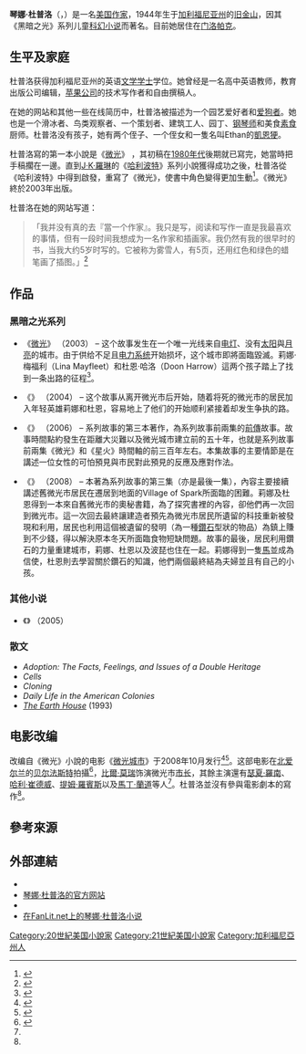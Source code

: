 {{noteTA|
|G1=Show
}}
{{Infobox Writer
| name = 琴娜·杜普洛
| 原文名稱 = Jeanne DuPrau
| image=
| caption =
| birthdate = {{Birth date and age|1944|06|09}}
| birthplace = 美国[[加利福尼亚州|加利福尼亚州]][[旧金山|旧金山]]
| nationality = [[美国|美国]]
| 居處     = [[门洛帕克_(加利福尼亚州)|门洛帕克]]
| occupation = [[小说家|小说家]]
| notableworks = 《黑暗之光》系列
| website = {{URL|http://www.jeanneduprau.com}}
}}
'''琴娜·杜普洛'''（{{lang-en|Jeanne DuPrau}}，{{bd|1944年|||}}）是一名[[美国|美国]][[作家|作家]]，1944年生于[[加利福尼亚州|加利福尼亚州]]的[[旧金山|旧金山]]，因其《黑暗之光》系列儿童[[科幻小说|科幻小说]]而著名。目前她居住在[[门洛帕克_(加利福尼亚州)|门洛帕克]]。

== 生平及家庭 ==

杜普洛获得加利福尼亚州{{link-en|克莱尔蒙特|Claremont, California}}的{{link-en|斯克里普斯学院|Scripps College}}英语[[文学学士|文学学士]]学位。她曾经是一名高中英语教师，教育出版公司编辑，[[苹果公司|苹果公司]]的技术写作者和自由撰稿人。

在她的网站和其他一些在线简历中，杜普洛被描述为一个园艺爱好者和[[愛狗人士|爱狗者]]。她也是一个滑冰者、鸟类观察者、一个策划者、建筑工人、园丁、[[钢琴师|钢琴师]]和美食[[素食|素食]]厨师。杜普洛没有孩子，她有两个侄子、一个侄女和一隻名叫Ethan的[[凱恩㹴|凱恩㹴]]。

杜普洛寫的第一本小說是《[[微光_(小說)|微光]]》 ，其初稿在[[1980年代|1980年代]]後期就已寫完，她當時把手稿擱在一邊。直到[[J·K·羅琳|J·K·羅琳]]的《[[哈利波特|哈利波特]]》系列小說獲得成功之後，杜普洛從《哈利波特》中得到啟發，重寫了《微光》，使書中角色變得更加生動<ref name=":0">{{Cite web|url=https://www.almanacnews.com/news/2008/10/03/new-book-and-movie-for-author-jeanne-duprau|title=New book and movie for author Jeanne DuPrau|accessdate=2018-12-11|author=|date=2008-10-03|last=Knoerle|first=Jane|publisher=|language=en|archive-date=2019-08-01|archive-url=https://web.archive.org/web/20190801230851/https://www.almanacnews.com/news/2008/10/03/new-book-and-movie-for-author-jeanne-duprau|dead-url=no}}</ref>。《微光》終於2003年出版。

杜普洛在她的网站写道：

<blockquote>「我并没有真的去『當一个作家』。我只是写，阅读和写作一直是我最喜欢的事情，但有一段时间我想成为一名作家和插画家。我仍然有我的很早时的书，当我大约5岁时写的。它被称为雾雪人，有5页，还用红色和绿色的蜡笔画了插图。」<ref>{{Cite web |url=http://jeanneduprau.com/ |title=存档副本 |access-date=2009-02-24 |archive-date=2019-02-27 |archive-url=https://web.archive.org/web/20190227182045/http://jeanneduprau.com/ |dead-url=yes }}</ref></blockquote>

== 作品 ==
=== 黑暗之光系列 ===
*《[[微光_(小說)|微光]]》 （2003） – 这个故事发生在一个唯一光线来自[[电灯|电灯]]、没有[[太阳|太阳]]與[[月亮|月亮]]的城市。由于供给不足且[[电力系统|电力系统]]开始损坏，这个城市即將面臨毀滅。莉娜·梅福利（Lina Mayfleet）和杜恩·哈洛（Doon Harrow）這两个孩子踏上了找到一条出路的征程<ref>{{Cite web|url=https://space.nss.org/book-review-city-of-ember/|title=Book Review: City of Ember|accessdate=2018-12-11|author=Jim Plaxco|date=2007-08-01|publisher=National Space Society|language=en-US|archive-date=2020-10-22|archive-url=https://web.archive.org/web/20201022125152/https://space.nss.org/book-review-city-of-ember/|dead-url=no}}</ref>。

*《{{link-en|星火 (小說)|The_People_of_Sparks|星火}}》 （2004） – 这个故事从离开微光市后开始，随着将死的微光市的居民加入年轻英雄莉娜和杜恩，容易地上了他们的开始顺利紧接着却发生争执的路。

*《{{link-en|The Prophet of Yonwood|The_Prophet_of_Yonwood}}》 （2006） – 系列故事的第三本著作，為系列故事前兩集的[[前傳|前傳]]故事。故事時間點約發生在距離大災難以及微光城市建立前的五十年，也就是系列故事前兩集《微光》和《星火》時間軸的前三百年左右。本集故事的主要情節是在講述一位女性的可怕預見與市民對此預見的反應及應對作法。

*《{{link-en|The Diamond of Darkhold|The_Diamond_of_Darkhold}}》 （2008） – 本著為系列故事的第三集（亦是最後一集），內容主要接續講述舊微光市居民在遷居到地面的Village of Spark所面臨的困難。莉娜及杜恩得到一本來自舊微光市的奧秘書籍，為了探究書裡的內容，卻他們再一次回到微光市。這一次回去最終讓建造者預先為微光市居民所遺留的科技重新被發現和利用，居民也利用這個被遺留的發明（為一種[[鑽石|鑽石]]型狀的物品）為鎮上賺到不少錢，得以解決原本冬天所面臨食物短缺問題。故事的最後，居民利用鑽石的力量重建城市，莉娜、杜恩以及波琵也住在一起。莉娜得到一隻[[馬|馬]]並成為信使，杜恩則去學習關於鑽石的知識，他們兩個最終結為夫婦並且有自己的小孩。

=== 其他小说 ===

*《{{Le|Car Trouble|Car Trouble (novel)}}》 （2005）

=== 散文 ===
*''Adoption: The Facts, Feelings, and Issues of a Double Heritage''
*''Cells''
*''Cloning''
*''Daily Life in the American Colonies''
*''[[The_Earth_House|The Earth House]]'' (1993)

== 电影改编 ==
{{main|微光城市}}
改编自《微光》小說的电影《[[微光城市|微光城市]]》于2008年10月发行<ref>{{Cite web |url=http://cityofember.com/ |title=存档副本 |access-date=2020-05-12 |archive-url=https://web.archive.org/web/20100529091609/http://www.cityofember.com/ |archive-date=2010-05-29 |dead-url=yes }}</ref><ref name=":1">{{Cite news|url=https://www.nytimes.com/2008/10/10/movies/10embe.html|title=Fleeing a Dying Civilization, Toward Hope and Sunlight, in a Film Adaptation of Jeanne DuPrau’s ‘Book of Ember’ Series|last=Holden|first=Stephen|date=2008-10-09|newspaper=The New York Times|accessdate=2018-12-11|language=en-US|issn=0362-4331|archive-date=2017-12-15|archive-url=https://web.archive.org/web/20171215163838/http://www.nytimes.com/2008/10/10/movies/10embe.html|dead-url=no}}</ref>。这部电影在[[北爱尔兰|北爱尔兰]]的[[贝尔法斯特|贝尔法斯特]]拍攝<ref>{{Cite news|url=http://news.bbc.co.uk/2/hi/uk_news/northern_ireland/6898938.stm|title=Robbins' role in City of Ember|date=2007-07-14|work=BBC News|accessdate=2018-12-11|language=en-GB|archive-date=2020-08-15|archive-url=https://web.archive.org/web/20200815165309/http://news.bbc.co.uk/2/hi/uk_news/northern_ireland/6898938.stm|dead-url=no}}</ref>，[[比爾·莫瑞|比爾·莫瑞]]饰演微光市[[市长|市长]]，其餘主演還有[[瑟夏·羅南|瑟夏·羅南]]、[[哈利·崔德威|哈利·崔德威]]、[[提姆·羅賓斯|提姆·羅賓斯]]以及[[馬丁·蘭道|馬丁·蘭道]]等人<ref name=":1" />。杜普洛並沒有參與電影劇本的寫作<ref name=":0" />。

== 參考來源 ==
{{reflist}}

==外部連結==
* {{IMDb name|id=2558309|name=琴娜·杜普洛}}
* [http://jeanneduprau.com/ 琴娜·杜普洛的官方网站] {{Wayback|url=http://jeanneduprau.com/ |date=20190227182045 }}
* {{isfdb name|id=Jeanne_Duprau|name=Jeanne DuPrau}}
* [http://www.fantasyliterature.net/dupraujeanne.html 在FanLit.net上的琴娜·杜普洛小说] {{Wayback|url=http://www.fantasyliterature.net/dupraujeanne.html |date=20090804070113 }}

<!--spacing, please do not remove-->

{{Authority control}}

{{DEFAULTSORT:Duprau, Jeanne}}
[[Category:20世紀美国小說家|Category:20世紀美国小說家]]
[[Category:21世紀美国小說家|Category:21世紀美国小說家]]
[[Category:加利福尼亞州人|Category:加利福尼亞州人]]